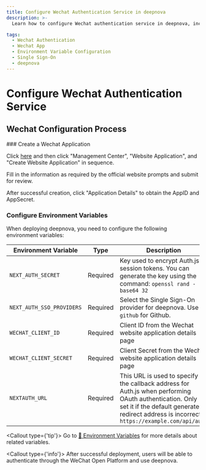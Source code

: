 ```yaml
---
title: Configure Wechat Authentication Service in deepnova
description: >-
  Learn how to configure Wechat authentication service in deepnova, including creating a new Wechat App, setting permissions, and environment variables.

tags:
  - Wechat Authentication
  - Wechat App
  - Environment Variable Configuration
  - Single Sign-On
  - deepnova
---
```


# Configure Wechat Authentication Service

## Wechat Configuration Process

<Steps>
  ### Create a Wechat Application

  Click [here](https://open.weixin.qq.com/cgi-bin/index) and then click "Management Center", "Website Application", and "Create Website Application" in sequence.

  Fill in the information as required by the official website prompts and submit for review.

  After successful creation, click "Application Details" to obtain the AppID and AppSecret.

  ### Configure Environment Variables

  When deploying deepnova, you need to configure the following environment variables:

  | Environment Variable      | Type     | Description                                                                                                                                                                                           |
  | ------------------------- | -------- | ----------------------------------------------------------------------------------------------------------------------------------------------------------------------------------------------------- |
  | `NEXT_AUTH_SECRET`        | Required | Key used to encrypt Auth.js session tokens. You can generate the key using the command: `openssl rand -base64 32`                                                                                     |
  | `NEXT_AUTH_SSO_PROVIDERS` | Required | Select the Single Sign-On provider for deepnova. Use `github` for Github.                                                                                                                             |
  | `WECHAT_CLIENT_ID`        | Required | Client ID from the Wechat website application details page                                                                                                                                            |
  | `WECHAT_CLIENT_SECRET`    | Required | Client Secret from the Wechat website application details page                                                                                                                                        |
  | `NEXTAUTH_URL`            | Required | This URL is used to specify the callback address for Auth.js when performing OAuth authentication. Only set it if the default generated redirect address is incorrect. `https://example.com/api/auth` |

  <Callout type={'tip'}>
    Go to [📘 Environment Variables](/en/docs/self-hosting/environment-variables/auth#wechat) for more details about related variables.
  </Callout>
</Steps>

<Callout type={'info'}>
  After successful deployment, users will be able to authenticate through the WeChat Open Platform
  and use deepnova.
</Callout>
